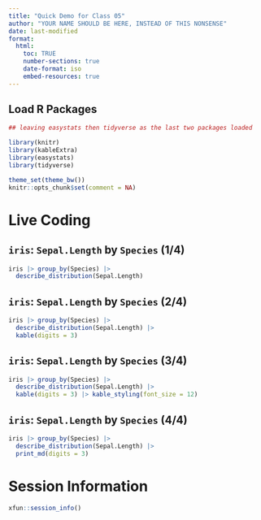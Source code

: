 ---
title: "Quick Demo for Class 05"
author: "YOUR NAME SHOULD BE HERE, INSTEAD OF THIS NONSENSE"
date: last-modified
format: 
  html:
    toc: TRUE
    number-sections: true
    date-format: iso
    embed-resources: true
---

## Load R Packages

```{r library_load, message = FALSE}

## leaving easystats then tidyverse as the last two packages loaded

library(knitr)
library(kableExtra)
library(easystats)
library(tidyverse)

theme_set(theme_bw())  
knitr::opts_chunk$set(comment = NA)
```

# Live Coding

## `iris`: `Sepal.Length` by `Species` (1/4)

```{r}
iris |> group_by(Species) |> 
  describe_distribution(Sepal.Length)
```

## `iris`: `Sepal.Length` by `Species` (2/4)

```{r}
iris |> group_by(Species) |> 
  describe_distribution(Sepal.Length) |>
  kable(digits = 3) 
```


## `iris`: `Sepal.Length` by `Species` (3/4)

```{r}
iris |> group_by(Species) |> 
  describe_distribution(Sepal.Length) |>
  kable(digits = 3) |> kable_styling(font_size = 12)
```

## `iris`: `Sepal.Length` by `Species` (4/4)

```{r}
iris |> group_by(Species) |> 
  describe_distribution(Sepal.Length) |>
  print_md(digits = 3)
```

# Session Information

```{r session_info}
xfun::session_info()
```



